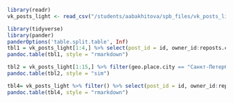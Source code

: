 ```r
library(readr)
vk_posts_light <- read_csv("/students/aabakhitova/spb_files/vk_posts_light.csv")

library(tidyverse)
library(pander)
panderOptions('table.split.table', Inf)
tbl1 = vk_posts_light[1:4,] %>% select(post_id = id, owner_id:reposts.count, -text)
pandoc.table(tbl1, style = "rmarkdown")
```

```r
tbl2 = vk_posts_light[1:15,] %>% filter(geo.place.city == "Санкт-Петербург") %>% select(text)
pandoc.table(tbl2, style = "sim")

```

```r
tbl4= vk_posts_light %>% filter() %>% select(post_id = id, owner_id:reposts.count, -text)
pandoc.table(tbl4, style = "rmarkdown")

```


